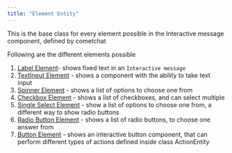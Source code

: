 ```yaml
---
title: "Element Entity"
---
```


This is the base class for every element possible in the Interactive message component, defined by cometchat

Following are the different elements possible

1. [Label Element](/ui-kit/android/v4/interactive-label-element)- shows fixed text in an `Interactive message`
2. [TextInput Element](/ui-kit/android/v4/interactive-textinput-element) - shows a component with the ability to take text input
3. [Spinner Element](/ui-kit/android/v4/interactive-spinner-element) - shows a list of options to choose one from
4. [Checkbox Element](/ui-kit/android/v4/interactive-checkbox-element) - shows a list of checkboxes, and can select multiple
5. [Single Select Element](/ui-kit/android/v4/interactive-single-select-element) - show a list of options to choose one from, a different way to show radio buttons
6. [Radio Button Element](/ui-kit/android/v4/interactive-radio-button-element) - shows a list of radio buttons, to choose one answer from
7. [Button Element](/ui-kit/android/v4/interactive-button-element) - shows an interactive button component, that can perform different types of actions defined inside class ActionEntity
